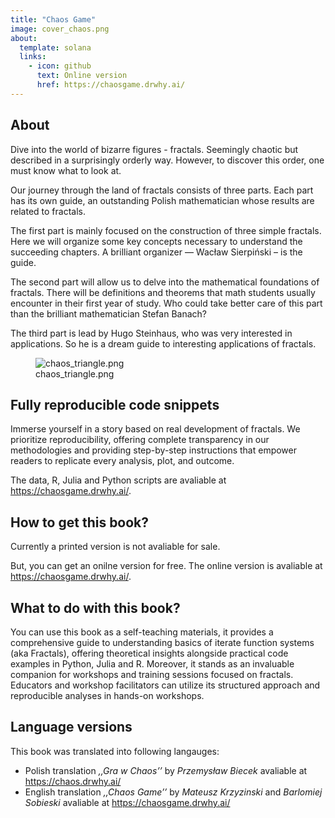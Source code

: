 ```yaml
---
title: "Chaos Game"
image: cover_chaos.png
about:
  template: solana
  links:
    - icon: github
      text: Online version
      href: https://chaosgame.drwhy.ai/
---
```



## About

Dive into the world of bizarre figures - fractals. Seemingly chaotic but described in a surprisingly orderly way. However, to discover this order, one must know what to look at.

Our journey through the land of fractals consists of three parts. Each part has its own guide, an outstanding Polish mathematician whose results are related to fractals.

The first part is mainly focused on the construction of three simple fractals. Here we will organize some key concepts necessary to understand the succeeding chapters. A brilliant organizer — Wacław Sierpiński – is the guide.

The second part will allow us to delve into the mathematical foundations of fractals. There will be definitions and theorems that math students usually encounter in their first year of study. Who could take better care of this part than the brilliant mathematician Stefan Banach?

The third part is lead by Hugo Steinhaus, who was very interested in applications. So he is a dream guide to interesting applications of fractals.


![chaos_triangle.png](chaos_triangle.png)


## Fully reproducible code snippets 

Immerse yourself in a story based on real development of fractals. 
We prioritize reproducibility, offering complete transparency in our methodologies and providing step-by-step instructions that empower readers to replicate every analysis, plot, and outcome. 

The data, R, Julia and Python scripts are avaliable at [https://chaosgame.drwhy.ai/](https://chaosgame.drwhy.ai/).


## How to get this book?

Currently a printed version is not avaliable for sale.

But, you can get an onilne version for free.
The online version is avaliable at [https://chaosgame.drwhy.ai/](https://chaosgame.drwhy.ai/).


## What to do with this book?

You can use this book as a self-teaching materials, it provides a comprehensive guide to understanding basics of iterate function systems (aka Fractals), offering theoretical insights alongside practical code examples in Python, Julia and R. Moreover, it stands as an invaluable companion for workshops and training sessions focused on fractals. Educators and workshop facilitators can utilize its structured approach and reproducible analyses in hands-on workshops. 


## Language versions

This book was translated into following langauges:

- Polish translation *,,Gra w Chaos''*  by *Przemysław Biecek* avaliable at [https://chaos.drwhy.ai/](https://chaos.drwhy.ai/)
- English translation *,,Chaos Game''* by *Mateusz Krzyzinski* and *Barlomiej Sobieski* avaliable at [https://chaosgame.drwhy.ai/](https://chaosgame.drwhy.ai/)



